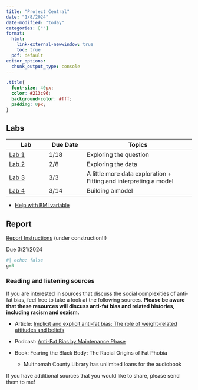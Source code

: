 ```yaml
---
title: "Project Central"
date: "1/8/2024"
date-modified: "today"
categories: [""]
format: 
  html:
    link-external-newwindow: true
    toc: true
  pdf: default
editor_options: 
  chunk_output_type: console
---
```


```css
.title{
  font-size: 40px;
  color: #213c96;
  background-color: #fff;
  padding: 0px;
}
```

## Labs

| Lab                            | Due Date | Topics                                                            |
|----------------|---------------|------------------------------------------|
| [Lab 1](/labs/Lab_01.qmd)      | 1/18     | Exploring the question                                            |
| [Lab 2](/labs/Lab_02.qmd)      | 2/8      | Exploring the data                                                |
| [Lab 3](/labs/Lab_03_work.qmd) | 3/3      | A little more data exploration + Fitting and interpreting a model |
| [Lab 4](/labs/Lab_04.qmd)      | 3/14     | Building a model                                                  |

-   [Help with BMI variable](/labs/BMI_help.qmd)

## Report

[Report Instructions](/labs/Project_report_instructions.qmd) (under construction!!)

Due 3/21/2024

```r
#| echo: false
g=3
```

### Reading and listening sources

If you are interested in sources that discuss the social complexities of anti-fat bias, feel free to take a look at the following sources. **Please be aware that these resources will discuss anti-fat bias and related histories, including racism and sexism.**

-   Article: [Implicit and explicit anti-fat bias: The role of weight-related attitudes and beliefs](./resources/Implicit_anti_fat.pdf)

-   Podcast: [Anti-Fat Bias by Maintenance Phase](https://maintenancephase.buzzsprout.com/1411126/6524683-anti-fat-bias)

-   Book: Fearing the Black Body: The Racial Origins of Fat Phobia

    -   Multnomah County Library has unlimited loans for the audiobook

If you have additional sources that you would like to share, please send them to me!
